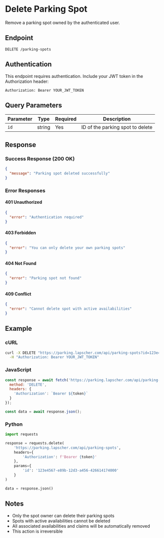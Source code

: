 # Delete Parking Spot

Remove a parking spot owned by the authenticated user.

## Endpoint

```
DELETE /parking-spots
```

## Authentication

This endpoint requires authentication. Include your JWT token in the Authorization header:

```
Authorization: Bearer YOUR_JWT_TOKEN
```

## Query Parameters

| Parameter | Type | Required | Description |
|-----------|------|----------|-------------|
| `id` | string | Yes | ID of the parking spot to delete |

## Response

### Success Response (200 OK)

```json
{
  "message": "Parking spot deleted successfully"
}
```

### Error Responses

#### 401 Unauthorized

```json
{
  "error": "Authentication required"
}
```

#### 403 Forbidden

```json
{
  "error": "You can only delete your own parking spots"
}
```

#### 404 Not Found

```json
{
  "error": "Parking spot not found"
}
```

#### 409 Conflict

```json
{
  "error": "Cannot delete spot with active availabilities"
}
```

## Example

### cURL

```bash
curl -X DELETE "https://parking.lapscher.com/api/parking-spots?id=123e4567-e89b-12d3-a456-426614174000" \
  -H "Authorization: Bearer YOUR_JWT_TOKEN"
```

### JavaScript

```javascript
const response = await fetch('https://parking.lapscher.com/api/parking-spots?id=123e4567-e89b-12d3-a456-426614174000', {
  method: 'DELETE',
  headers: {
    'Authorization': `Bearer ${token}`
  }
});

const data = await response.json();
```

### Python

```python
import requests

response = requests.delete(
    'https://parking.lapscher.com/api/parking-spots',
    headers={
        'Authorization': f'Bearer {token}'
    },
    params={
        'id': '123e4567-e89b-12d3-a456-426614174000'
    }
)

data = response.json()
```

## Notes

- Only the spot owner can delete their parking spots
- Spots with active availabilities cannot be deleted
- All associated availabilities and claims will be automatically removed
- This action is irreversible
